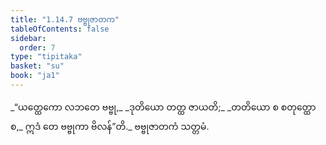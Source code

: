 ```yaml
---
title: "1.14.7 ဗဗ္ဗုဇာတက"
tableOfContents: false
sidebar:
  order: 7
type: "tipitaka"
basket: "su"
book: "ja1"
---
```



<DynamicBreadcrumb />

<Division number="137" book="ja1" e="ch" v="22" p="32">

<Paragraph number="303" type="verses" book="ja1">
_“ယတ္ထေကော လဘတေ ဗဗ္ဗု,_  
_ဒုတိယော တတ္ထ ဇာယတိ;_  
_တတိယော စ စတုတ္ထော စ,_  
ဣဒံ တေ ဗဗ္ဗုကာ ဗိလန်”တိ._  


</Paragraph>
</Division>

<Paragraph number="304" type="center" book="ja1">
ဗဗ္ဗုဇာတကံ သတ္တမံ.
</Paragraph>